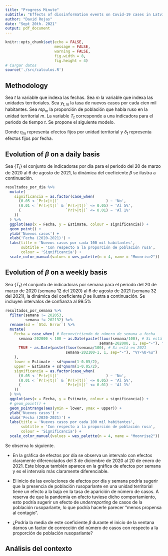 ```yaml
---
title: "Progress Minute"
subtitle: "Effects of dissinformation events on Covid-19 cases in Latvia"
author: "David Rojas"
date: "Sept 20th. 2021"
output: pdf_document
---
```


```r
knitr::opts_chunk$set(echo = FALSE,
                      message = FALSE,
                      warning = FALSE,
                      fig.width = 8,
                      fig.height = 4)
# Cargar datos
source('./src/calculos.R')
```

## Methodology

Sea $t$ la variable que indexa las fechas. Sea $m$ la variable que indexa las unidades territoriales. Sea $y_{t,m}$ la tasa de nuevos casos por cada cien mil habitantes. Sea $rsp_m$ la proporción de población que habla ruso en la unidad territorial $m$. La variable $T_t$ corresponde a una indicadora para el periodo de tiempo $t$. Se propone el siguiente modelo.

\begin{equation}
y_{t,m} = \beta (rsp_m \times T_t) + \eta_m + \delta_t + \epsilon_{t,m}
\end{equation}

Donde $\eta_m$ representa efectos fijos por unidad territorial y $\delta_t$ representa efectos fijos por fecha.

## Evolution of $\beta$ on a daily basis

Sea $\{ T_t \}$ el conjunto de indicadoras por día para el periodo del 20 de marzo de 2020 al 6 de agosto de 2021, la dinámica del coeficiente $\beta$ se ilustra a continuación.

```r
resultados_por_dia %>% 
  mutate(
    significancia = as.factor(case_when(
      (0.05 < `Pr(>|t|)`                     ) ~ 'No',
      (0.01 < `Pr(>|t|)` & `Pr(>|t|)` <= 0.05) ~ 'Al 5%',
      (                    `Pr(>|t|)` <= 0.01) ~ 'Al 1%'
    ))
  ) %>% 
  ggplot(aes(x = Fecha, y = Estimate, colour = significancia)) + 
  geom_point() + 
  ylab('Nuevos casos') + 
  xlab('Fecha (2020-2021)') +
  labs(title = 'Nuevos casos por cada 100 mil habitantes',
       subtitle = 'Con respecto a la proporción de población rusa',
       colour = 'Significancia') +
  scale_color_manual(values = wes_palette(n = 4, name = "Moonrise2"))
```

## Evolution of $\beta$ on a weekly basis

Sea $\{ T_t \}$ el conjunto de indicadoras por semana para el periodo del 20 de marzo de 2020 (semana 12 del 2020) al 6 de agosto de 2021 (semana 32 del 2021), la dinámica del coeficiente $\beta$ se ilustra a continuación. Se incluyen intervalos de confianza al 99.5%

```r
resultados_por_semana %>% 
  filter(semana != 202053,
         semana != 202132) %>%
  rename(sd = `Std. Error`) %>% 
  mutate(
    Fecha = case_when( # Reconvirtiendo de número de semana a fecha
      semana-202000 < 100 ~ as.Date(paste(floor(semana/100), # Si está en 2020
                                          semana-202000, 1, sep="-"), "%Y-%U-%u"),
      TRUE ~ as.Date(paste(floor(semana/100), # Si está en 2021
                           semana-202100-1, 1, sep="-"), "%Y-%U-%u")
    ),
    lower = Estimate - sd*qnorm(1-0.05/2),
    upper = Estimate + sd*qnorm(1-0.05/2),
    significancia = as.factor(case_when(
      (0.05 < `Pr(>|t|)`                     ) ~ 'No',
      (0.01 < `Pr(>|t|)` & `Pr(>|t|)` <= 0.05) ~ 'Al 5%',
      (                    `Pr(>|t|)` <= 0.01) ~ 'Al 1%'
    ))
  ) %>% 
  ggplot(aes(x = Fecha, y = Estimate, colour = significancia)) + 
  # geom_point() + 
  geom_pointrange(aes(ymin = lower, ymax = upper)) +
  ylab('Nuevos casos') + 
  xlab('Fecha (2020-2021)') +
  labs(title = 'Nuevos casos por cada 100 mil habitantes',
       subtitle = 'Con respecto a la proporción de población rusa',
       colour = 'Significancia') +
  scale_color_manual(values = wes_palette(n = 4, name = "Moonrise2"))

```

Se observa lo siguiente.

- En la gráfica de efectos por día se observa un intervalo con efectos claramente diferenciados del 3 de diciembre de 2020 al 20 de enero de 2021. Este bloque también aparece en la gráfica de efectos por semana y es el intervalo más claramente diferenciable.

- El inicio de las evoluciones de efectos por día y semana podría sugerir que la presencia de población rusoparlante en una unidad territorial tiene un efecto a la baja en la tasa de aparición de número de casos. A reserva de que la pandemia en efecto tuviese dicho comportamiento, esto podría sugerir un efecto de *underreporting* de casos de la población rusoparlante, lo que podría hacerle parecer "menos propensa al contagio".

- ¿Podría la media de este coeficiente $\beta$ durante el inicio de la ventana darnos un factor de corrección del número de casos con respecto a la proporción de población rusoparlante?


## Análisis del contexto





